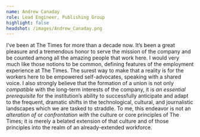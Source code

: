 ```yaml
---
name: Andrew Canaday
role: Lead Engineer, Publishing Group
highlight: false
headshot: /images/Andrew_Canaday.png
---
```

I’ve been at The Times for more than a decade now. It’s been a great pleasure and a tremendous honor to serve the mission of the company and be counted among all the amazing people that work here. I would very much like those notions to be common, defining features of the employment experience at The Times. The surest way to make that a reality is for the workers here to be empowered self-advocates, speaking with a shared voice. I also strongly believe that the formation of a union is not only *compatible* with the long-term interests of the company, it is *an essential prerequisite* for the institution’s ability to successfully anticipate and adapt to the frequent, dramatic shifts in the technological, cultural, and journalistic landscapes which we are tasked to straddle. To me, this endeavor is not an *alteration of* or *confrontation with* the culture or core principles of The Times; it is merely a belated extension of that culture and of those principles into the realm of an already-extended workforce.
